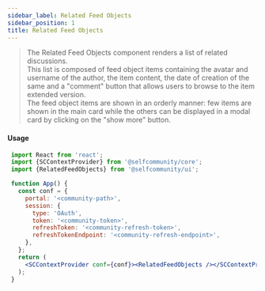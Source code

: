 ```yaml
---
sidebar_label: Related Feed Objects
sidebar_position: 1
title: Related Feed Objects
---
```


> The Related Feed Objects component renders a list of related discussions.<br/>
This list is composed of feed object items containing the avatar and username of the author, the item content, the date of creation of the same
and a "comment" button that allows users to browse to the item extended version.<br/>
The feed object items are shown in an orderly manner: few items are shown in the main card while the others can be displayed in a modal card by clicking on the "show more" button.


<Logged><RelatedFeedObjects/></Logged>

#### Usage

```jsx
 import React from 'react';
 import {SCContextProvider} from '@selfcommunity/core';
 import {RelatedFeedObjects} from '@selfcommunity/ui';

 function App() {
   const conf = {
     portal: '<community-path>',
     session: {
       type: 'OAuth',
       token: '<community-token>',
       refreshToken: '<community-refresh-token>',
       refreshTokenEndpoint: '<community-refresh-endpoint>',
     },
   };
   return (
     <SCContextProvider conf={conf}><RelatedFeedObjects /></SCContextProvider>
   );
 }
```
